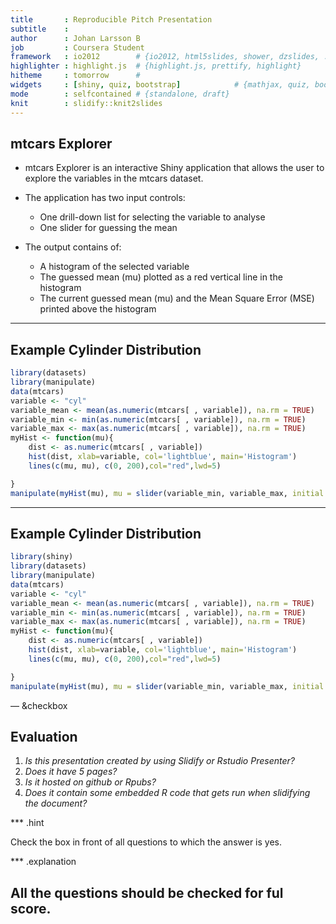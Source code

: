 ```yaml
---
title       : Reproducible Pitch Presentation
subtitle    : 
author      : Johan Larsson B
job         : Coursera Student
framework   : io2012        # {io2012, html5slides, shower, dzslides, ...}
highlighter : highlight.js  # {highlight.js, prettify, highlight}
hitheme     : tomorrow      # 
widgets     : [shiny, quiz, bootstrap]            # {mathjax, quiz, bootstrap}
mode        : selfcontained # {standalone, draft}
knit        : slidify::knit2slides
---
```


## mtcars Explorer

- mtcars Explorer is an interactive Shiny application that allows the user to explore the variables in the mtcars dataset.

- The application has two input controls:
  - One drill-down list for selecting the variable to analyse
  - One slider for guessing the mean
  
- The output contains of:
  - A histogram of the selected variable
  - The guessed mean (mu) plotted as a red vertical line in the histogram
  - The current guessed mean (mu) and the Mean Square Error (MSE) printed above the histogram

---  

## Example Cylinder Distribution


```r
library(datasets)
library(manipulate)
data(mtcars)
variable <- "cyl"
variable_mean <- mean(as.numeric(mtcars[ , variable]), na.rm = TRUE)
variable_min <- min(as.numeric(mtcars[ , variable]), na.rm = TRUE)
variable_max <- max(as.numeric(mtcars[ , variable]), na.rm = TRUE)
myHist <- function(mu){
    dist <- as.numeric(mtcars[ , variable])
    hist(dist, xlab=variable, col='lightblue', main='Histogram')
    lines(c(mu, mu), c(0, 200),col="red",lwd=5)

}
manipulate(myHist(mu), mu = slider(variable_min, variable_max, initial = variable_mean, step = 0.5))
```

---  

## Example Cylinder Distribution

```r
library(shiny)
library(datasets)
library(manipulate)
data(mtcars)
variable <- "cyl"
variable_mean <- mean(as.numeric(mtcars[ , variable]), na.rm = TRUE)
variable_min <- min(as.numeric(mtcars[ , variable]), na.rm = TRUE)
variable_max <- max(as.numeric(mtcars[ , variable]), na.rm = TRUE)
myHist <- function(mu){
    dist <- as.numeric(mtcars[ , variable])
    hist(dist, xlab=variable, col='lightblue', main='Histogram')
    lines(c(mu, mu), c(0, 200),col="red",lwd=5)

}
manipulate(myHist(mu), mu = slider(variable_min, variable_max, initial = variable_mean, step = 0.5))
```

---  &checkbox

## Evaluation

1. _Is this presentation created by using Slidify or Rstudio Presenter?_
2. _Does it have 5 pages?_
3. _Is it hosted on github or Rpubs?_
4. _Does it contain some embedded R code that gets run when slidifying the document?_

*** .hint

Check the box in front of all questions to which the answer is yes.

*** .explanation

All the questions should be checked for ful score.
---
